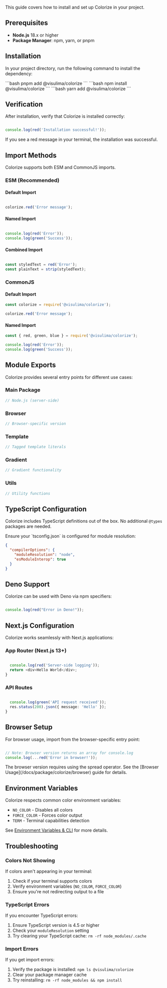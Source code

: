 
This guide covers how to install and set up Colorize in your project.

## Prerequisites

- **Node.js** 18.x or higher
- **Package Manager**: npm, yarn, or pnpm

## Installation

In your project directory, run the following command to install the dependency:

<Tabs>
    <Tab title="pnpm">```bash
pnpm add @visulima/colorize
```</Tab>
    <Tab title="npm">```bash
npm install @visulima/colorize
```</Tab>
    <Tab title="yarn">```bash
yarn add @visulima/colorize
```</Tab>
</Tabs>

## Verification

After installation, verify that Colorize is installed correctly:

```typescript

console.log(red('Installation successful!'));
```

If you see a red message in your terminal, the installation was successful.

## Import Methods

Colorize supports both ESM and CommonJS imports.

### ESM (Recommended)

#### Default Import

```typescript

colorize.red('Error message');
```

#### Named Import

```typescript

console.log(red('Error'));
console.log(green('Success'));
```

#### Combined Import

```typescript

const styledText = red('Error');
const plainText = strip(styledText);
```

### CommonJS

#### Default Import

```javascript
const colorize = require('@visulima/colorize');

colorize.red('Error message');
```

#### Named Import

```javascript
const { red, green, blue } = require('@visulima/colorize');

console.log(red('Error'));
console.log(green('Success'));
```

## Module Exports

Colorize provides several entry points for different use cases:

### Main Package

```typescript
// Node.js (server-side)
```

### Browser

```typescript
// Browser-specific version
```

### Template

```typescript
// Tagged template literals
```

### Gradient

```typescript
// Gradient functionality
```

### Utils

```typescript
// Utility functions
```

## TypeScript Configuration

Colorize includes TypeScript definitions out of the box. No additional `@types` packages are needed.

<Callout type="info">
Ensure your `tsconfig.json` is configured for module resolution:

```json
{
  "compilerOptions": {
    "moduleResolution": "node",
    "esModuleInterop": true
  }
}
```
</Callout>

## Deno Support

Colorize can be used with Deno via npm specifiers:

```typescript

console.log(red("Error in Deno!"));
```

## Next.js Configuration

Colorize works seamlessly with Next.js applications:

### App Router (Next.js 13+)

```typescript filename="app/page.tsx"

  console.log(red('Server-side logging'));
  return <div>Hello World</div>;
}
```

### API Routes

```typescript filename="pages/api/hello.ts"

  console.log(green('API request received'));
  res.status(200).json({ message: 'Hello' });
}
```

## Browser Setup

For browser usage, import from the browser-specific entry point:

```typescript

// Note: Browser version returns an array for console.log
console.log(...red('Error in browser!'));
```

<Callout type="warning">
The browser version requires using the spread operator. See the [Browser Usage](/docs/package/colorize/browser) guide for details.
</Callout>

## Environment Variables

Colorize respects common color environment variables:

- `NO_COLOR` - Disables all colors
- `FORCE_COLOR` - Forces color output
- `TERM` - Terminal capabilities detection

See [Environment Variables & CLI](/docs/package/colorize/cli-environment) for more details.

## Troubleshooting

### Colors Not Showing

If colors aren't appearing in your terminal:

1. Check if your terminal supports colors
2. Verify environment variables (`NO_COLOR`, `FORCE_COLOR`)
3. Ensure you're not redirecting output to a file

### TypeScript Errors

If you encounter TypeScript errors:

1. Ensure TypeScript version is 4.5 or higher
2. Check your `moduleResolution` setting
3. Try clearing your TypeScript cache: `rm -rf node_modules/.cache`

### Import Errors

If you get import errors:

1. Verify the package is installed: `npm ls @visulima/colorize`
2. Clear your package manager cache
3. Try reinstalling: `rm -rf node_modules && npm install`
